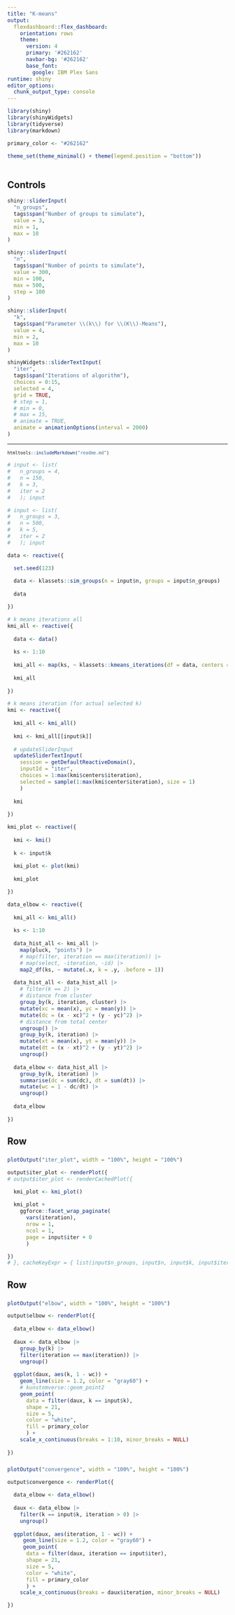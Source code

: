```yaml
---
title: "K-means"
output:
  flexdashboard::flex_dashboard:
    orientation: rows
    theme:
      version: 4
      primary: '#262162'
      navbar-bg: '#262162'
      base_font:
        google: IBM Plex Sans
runtime: shiny
editor_options: 
  chunk_output_type: console
---
```


```r
library(shiny)
library(shinyWidgets)
library(tidyverse)
library(markdown)

primary_color <- "#262162"

theme_set(theme_minimal() + theme(legend.position = "bottom"))
```

<style>
.irs-grid-pol.small {
  height: 0px;
}

.form-group {
  margin-bottom: 0.5rem;
  margin-top:    0.5rem;
}

.sidebar {
  padding-top: 1rem;
}

</style>

Controls { .sidebar data-width=300 }
-----------------------------------------------------------------------

```r
shiny::sliderInput(
  "n_groups",
  tags$span("Number of groups to simulate"),
  value = 3,
  min = 1,
  max = 10
)

shiny::sliderInput(
  "n",
  tags$span("Number of points to simulate"),
  value = 300,
  min = 100,
  max = 500,
  step = 100
)

shiny::sliderInput(
  "k",
  tags$span("Parameter \\(k\\) for \\(K\\)-Means"),
  value = 4,
  min = 2,
  max = 10
)

shinyWidgets::sliderTextInput(
  "iter",
  tags$span("Iterations of algorithm"),
  choices = 0:15,
  selected = 4,
  grid = TRUE,
  # step = 1,
  # min = 0,
  # max = 15,
  # animate = TRUE,
  animate = animationOptions(interval = 2000)
)
```

<hr/>

<small>
```r
htmltools::includeMarkdown("readme.md")
```
</small>


```r
# input <- list(
#   n_groups = 4,
#   n = 150,
#   k = 3,
#   iter = 2
#   ); input

# input <- list(
#   n_groups = 3,
#   n = 500,
#   k = 5,
#   iter = 2
#   ); input

data <- reactive({

  set.seed(123)
  
  data <- klassets::sim_groups(n = input$n, groups = input$n_groups)
  
  data

})

# k means iterations all
kmi_all <- reactive({
  
  data <- data()
  
  ks <- 1:10
  
  kmi_all <- map(ks, ~ klassets::kmeans_iterations(df = data, centers = .x))
  
  kmi_all
  
})

# k means iteration (for actual selected k)
kmi <- reactive({
  
  kmi_all <- kmi_all()
  
  kmi <- kmi_all[[input$k]]
  
  # updateSliderInput
  updateSliderTextInput(
    session = getDefaultReactiveDomain(),
    inputId = "iter",
    choices = 1:max(kmi$centers$iteration),
    selected = sample(1:max(kmi$center$iteration), size = 1)
    )
  
  kmi
  
})

kmi_plot <- reactive({
  
  kmi <- kmi()
  
  k <- input$k
  
  kmi_plot <- plot(kmi)
  
  kmi_plot

})

data_elbow <- reactive({
  
  kmi_all <- kmi_all()
  
  ks <- 1:10
  
  data_hist_all <- kmi_all |> 
    map(pluck, "points") |> 
    # map(filter, iteration == max(iteration)) |> 
    # map(select, -iteration, -id) |> 
    map2_df(ks, ~ mutate(.x, k = .y, .before = 1))
  
  data_hist_all <- data_hist_all |> 
    # filter(k == 2) |> 
    # distance from cluster
    group_by(k, iteration, cluster) |> 
    mutate(xc = mean(x), yc = mean(y)) |> 
    mutate(dc = (x - xc)^2 + (y - yc)^2) |> 
    # distance from total center
    ungroup() |> 
    group_by(k, iteration) |> 
    mutate(xt = mean(x), yt = mean(y)) |> 
    mutate(dt = (x - xt)^2 + (y - yt)^2) |> 
    ungroup()
  
  data_elbow <- data_hist_all |> 
    group_by(k, iteration) |> 
    summarise(dc = sum(dc), dt = sum(dt)) |> 
    mutate(wc = 1 - dc/dt) |> 
    ungroup()
  
  data_elbow
  
})


```

Row {data-height=500}
-----------------------------------------------------------------------

### 

```r
plotOutput("iter_plot", width = "100%", height = "100%")
```

```r
output$iter_plot <- renderPlot({
# output$iter_plot <- renderCachedPlot({

  kmi_plot <- kmi_plot()
  
  kmi_plot +
    ggforce::facet_wrap_paginate(
      vars(iteration),
      nrow = 1,
      ncol = 1,
      page = input$iter + 0
      )

})
# }, cacheKeyExpr = { list(input$n_groups, input$n, input$k, input$iter)})
```


Row
-----------------------------------------------------------------------

### 

```r
plotOutput("elbow", width = "100%", height = "100%")
```

```r
output$elbow <- renderPlot({
  
  data_elbow <- data_elbow()
  
  daux <- data_elbow |> 
    group_by(k) |> 
    filter(iteration == max(iteration)) |> 
    ungroup()
  
  ggplot(daux, aes(k, 1 - wc)) +
    geom_line(size = 1.2, color = "gray60") +
    # kunstomverse::geom_point2
    geom_point(
      data = filter(daux, k == input$k),
      shape = 21, 
      size = 5,
      color = "white", 
      fill = primary_color
      ) +
    scale_x_continuous(breaks = 1:10, minor_breaks = NULL)
  
})
```

### 

```r
plotOutput("convergence", width = "100%", height = "100%")
```

```r
output$convergence <- renderPlot({
  
  data_elbow <- data_elbow()
  
  daux <- data_elbow |> 
    filter(k == input$k, iteration > 0) |> 
    ungroup()
  
  ggplot(daux, aes(iteration, 1 - wc)) +
     geom_line(size = 1.2, color = "gray60") +
     geom_point(
      data = filter(daux, iteration == input$iter),
      shape = 21, 
      size = 5,
      color = "white", 
      fill = primary_color
      ) +
    scale_x_continuous(breaks = daux$iteration, minor_breaks = NULL)

})
```


